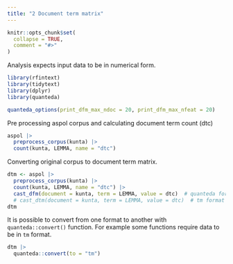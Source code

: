```yaml
---
title: "2 Document term matrix"
---
```


```r
knitr::opts_chunk$set(
  collapse = TRUE,
  comment = "#>"
)
```

Analysis expects input data to be in numerical form.

```r
library(rfintext)
library(tidytext)
library(dplyr)
library(quanteda)
```

```r
quanteda_options(print_dfm_max_ndoc = 20, print_dfm_max_nfeat = 20)
```

Pre processing aspol corpus and calculating document term count (dtc)

```r
aspol |>
  preprocess_corpus(kunta) |>
  count(kunta, LEMMA, name = "dtc")
```

Converting original corpus to document term matrix.

```r
dtm <- aspol |>
  preprocess_corpus(kunta) |>
  count(kunta, LEMMA, name = "dtc") |>
  cast_dfm(document = kunta, term = LEMMA, value = dtc)  # quanteda format
  # cast_dtm(document = kunta, term = LEMMA, value = dtc)  # tm format
dtm
```

It is possible to convert from one format to another with `quanteda::convert()` 
function. For example some functions require data to be in `tm` format.

```r
dtm |>
  quanteda::convert(to = "tm")
```

